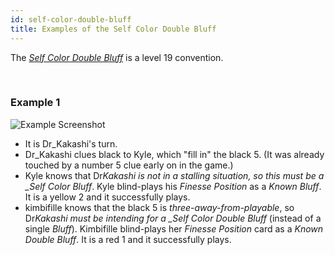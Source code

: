 ```yaml
---
id: self-color-double-bluff
title: Examples of the Self Color Double Bluff
---
```


The _[Self Color Double Bluff](/extras/special-bluffs.mdx#self-color-double-bluff-scdb)_ is a level 19 convention.

<br />

### Example 1

![Example Screenshot](/img/examples/self-color-double-bluff.png)

- It is Dr_Kakashi's turn.
- Dr_Kakashi clues black to Kyle, which "fill in" the black 5. (It was already touched by a number 5 clue early on in the game.)
- Kyle knows that Dr*Kakashi is not in a stalling situation, so this must be a \_Self Color Bluff*. Kyle blind-plays his _Finesse Position_ as a _Known Bluff_. It is a yellow 2 and it successfully plays.
- kimbifille knows that the black 5 is _three-away-from-playable_, so Dr*Kakashi must be intending for a \_Self Color Double Bluff* (instead of a single _Bluff_). Kimbifille blind-plays her _Finesse Position_ card as a _Known Double Bluff_. It is a red 1 and it successfully plays.
